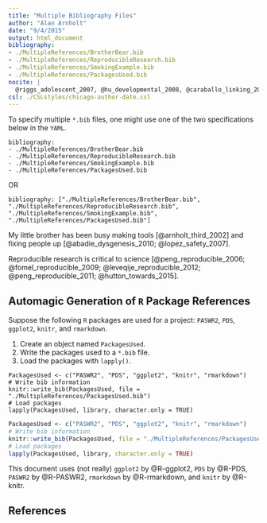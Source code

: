 ```yaml
---
title: "Multiple Bibliography Files"
author: "Alan Arnholt"
date: "9/4/2015"
output: html_document
bibliography: 
- ./MultipleReferences/BrotherBear.bib
- ./MultipleReferences/ReproducibleResearch.bib
- ./MultipleReferences/SmokingExample.bib
- ./MultipleReferences/PackagesUsed.bib
nocite: |  
  @riggs_adolescent_2007, @hu_developmental_2008, @caraballo_linking_2009, @rose_nicotine_2010, @van_de_ven_patterns_2010, @chen_relationships_1997, @dierker_association_2007, @dierker_importance_2008
csl: ./CSLstyles/chicago-author-date.csl
---
```


To specify multiple `*.bib` files, one might use one of the two specifications below in the `YAML`.

```
bibliography: 
- ./MultipleReferences/BrotherBear.bib
- ./MultipleReferences/ReproducibleResearch.bib
- ./MultipleReferences/SmokingExample.bib
- ./MultipleReferences/PackagesUsed.bib
```

OR

```
bibliography: ["./MultipleReferences/BrotherBear.bib", "./MultipleReferences/ReproducibleResearch.bib", "./MultipleReferences/SmokingExample.bib", "./MultipleReferences/PackagesUsed.bib"]
```

My little brother has been busy making tools [@arnholt_third_2002] and fixing people up [@abadie_dysgenesis_2010; @lopez_safety_2007].

Reproducible research is critical to science [@peng_reproducible_2006; @fomel_reproducible_2009; @leveqije_reproducible_2012; @peng_reproducible_2011; @hutton_towards_2015].

## Automagic Generation of `R` Package References

Suppose the following `R` packages are used for a project: `PASWR2`, `PDS`, `ggplot2`, `knitr`, and `rmarkdown`.  

1. Create an object named `PackagesUsed`.
2. Write the packages used to a `*.bib` file.
3. Load the packages with `lapply()`.

```
PackagesUsed <- c("PASWR2", "PDS", "ggplot2", "knitr", "rmarkdown")
# Write bib information
knitr::write_bib(PackagesUsed, file = "./MultipleReferences/PackagesUsed.bib")
# Load packages
lapply(PackagesUsed, library, character.only = TRUE)
```

```r
PackagesUsed <- c("PASWR2", "PDS", "ggplot2", "knitr", "rmarkdown")
# Write bib information
knitr::write_bib(PackagesUsed, file = "./MultipleReferences/PackagesUsed.bib")
# Load packages
lapply(PackagesUsed, library, character.only = TRUE)
```

This document uses (not really) `ggplot2` by @R-ggplot2, `PDS` by @R-PDS, `PASWR2` by @R-PASWR2, `rmarkdown` by @R-rmarkdown, and `knitr` by @R-knitr.

## References